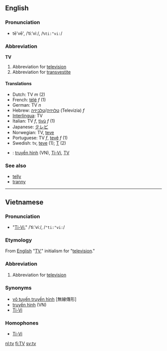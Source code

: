 ==English==
===Pronunciation===
*tē'vē', /ˈtiːˈviː/, /<tt>%ti:"vi:</tt>/

===Abbreviation===
'''TV'''

#Abbreviation for [[television]]
#Abbreviation for [[transvestite]]

====Translations====
*Dutch: TV ''m'' (2)
*French: [[télé]] ''f'' (1)
*German: TV ''n''
*Hebrew: [[טלויזיה]]/[[טלביזיה]] (Televizia) ''f''
*[[Interlingua]]: TV
*Italian: TV ''f'', [[tivù]] ''f'' (1)
*Japanese: [[テレビ]]
*Norwegian: TV, [[teve]]
*Portuguese: TV ''f'', [[tevê]] ''f'' (1)
*Swedish: tv, [[teve]] (1); [[T]] (2)
*{{vi}}: [[truyền hình]] (VN), [[Ti-Vi]], [[TV#Vietnamese|TV]]

===See also===
*[[telly]]
*[[tranny]]

----

==Vietnamese==

===Pronunciation===
*"[[Ti-Vi]]," /ˈtiːˈviː/, /<tt>"ti:"vi:</tt>/

===Etymology===
From [[English]] "[[TV#English|TV]]," initialism for "[[television]]."

===Abbreviation===
#Abbreviation for [[television]]

===Synonyms===
*[[vô tuyến truyền hình]] [無線傳形]
*[[truyền hình]] (VN)
*[[Ti-Vi]]

===Homophones===
*[[Ti-Vi]]

[[nl:tv]]
[[fi:TV]]
[[sv:tv]]